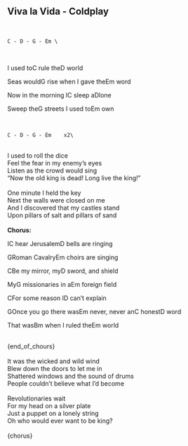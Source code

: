 ## Viva la Vida - Coldplay
\
```
C - D - G - Em \
```
\
<p class='song show-chords'>I used to<span class='chord'>C</span> rule the<span class='chord'>D</span> world</p>
<p class='song show-chords'>Seas would<span class='chord'>G</span> rise when I gave the<span class='chord'>Em</span> word</p>
<p class='song show-chords'>Now in the morning I<span class='chord'>C</span> sleep a<span class='chord'>D</span>lone	</p>
<p class='song show-chords'>Sweep the<span class='chord'>G</span> streets I used to<span class='chord'>Em</span> own</p>
\
```
C - D - G - Em    x2\
```
\
I used to roll the dice \
Feel the fear in my enemy's eyes \
Listen as the crowd would sing \
"Now the old king is dead! Long live the king!" \
\
One minute I held the key \
Next the walls were closed on me \
And I discovered that my castles stand \
Upon pillars of salt and pillars of sand \
\
**Chorus:**\
<p class='song show-chords'>I<span class='chord'>C</span> hear Jerusalem<span class='chord'>D</span> bells are ringing</p>
<p class='song show-chords'><span class='chord'>G</span>Roman Cavalry<span class='chord'>Em</span> choirs are singing</p>
<p class='song show-chords'><span class='chord'>C</span>Be my mirror, my<span class='chord'>D</span> sword, and shield</p>
<p class='song show-chords'>My<span class='chord'>G</span> missionaries in a<span class='chord'>Em</span> foreign field</p>
<p class='song show-chords'><span class='chord'>C</span>For some reason I<span class='chord'>D</span> can't explain</p>
<p class='song show-chords'><span class='chord'>G</span>Once you go there was<span class='chord'>Em</span> never, never an<span class='chord'>C</span> honest<span class='chord'>D</span> word</p>
<p class='song show-chords'>That was<span class='chord'>Bm</span> when I ruled the<span class='chord'>Em</span> world</p>
\
{end_of_chours}\
\
It was the wicked and wild wind \
Blew down the doors to let me in \
Shattered windows and the sound of drums \
People couldn't believe what I'd become \
\
Revolutionaries wait \
For my head on a silver plate \
Just a puppet on a lonely string \
Oh who would ever want to be king? \
\
{chorus}\
\
\
\
\
